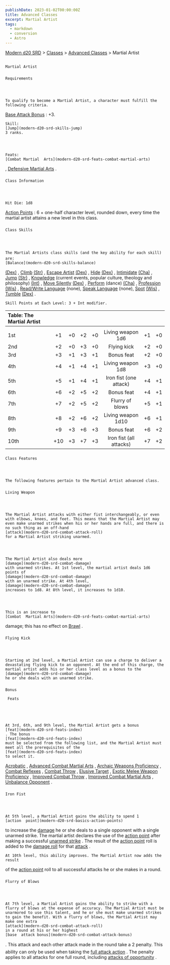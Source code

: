 ```yaml
---
publishDate: 2023-01-02T00:00:00Z
title: Advanced Classes
excerpt: Martial Artist
tags:
  - markdown
  - conversion
  - Astro
---
```


[Modern d20 SRD](/#modernD20) >
[Classes](modern-d20-srd-classes-index) >
[Advanced Classes](modern-d20-srd-classes-advanced-index) > Martial Artist

##

    Martial Artist

###

    Requirements




    To qualify to become a Martial Artist, a character must fulfill the following criteria.

[Base Attack Bonus](modern-d20-srd-combat-attack-bonus)
: +3.

    Skill:
    [Jump](modern-d20-srd-skills-jump)
    3 ranks.




    Feats:
    [Combat Martial  Arts](modern-d20-srd-feats-combat-martial-arts)
,
[Defensive Martial Arts](modern-d20-srd-feats-defensive-martial-arts)
.

###

    Class Information




    Hit Die: 1d8

[Action Points](modern-d20-srd-basics-action-points)
: 6 + one-half character level, rounded down, every time the martial artist attains a new level in this class.

###

    Class Skills




    The Martial Artists class skills (and the key ability for each skill) are:
    [Balance](modern-d20-srd-skills-balance)

[(Dex)](modern-d20-srd-basics-ability-scores)
,
[Climb](modern-d20-srd-skills-climb)
[(Str)](modern-d20-srd-basics-ability-scores)
,
[Escape Artist](modern-d20-srd-skills-escape-artist)
[(Dex)](modern-d20-srd-basics-ability-scores)
,
[Hide](modern-d20-srd-skills-hide)
[(Dex)](modern-d20-srd-basics-ability-scores)
,
[Intimidate](modern-d20-srd-skills-intimidate)
[(Cha)](modern-d20-srd-basics-ability-scores)
,
[Jump](modern-d20-srd-skills-jump)
[(Str)](modern-d20-srd-basics-ability-scores)
,
[Knowledge](modern-d20-srd-skills-knowledge)
(current events, popular culture, theology and philosophy)
[(Int)](modern-d20-srd-basics-ability-scores)
,
[Move Silently](modern-d20-srd-skills-move-silently)
[(Dex)](modern-d20-srd-basics-ability-scores)
,
[Perform](modern-d20-srd-skills-perform)
(dance)
[(Cha)](modern-d20-srd-basics-ability-scores)
,
[Profession](modern-d20-srd-skills-profession)
[(Wis)](modern-d20-srd-basics-ability-scores)
,
[Read/Write Language](modern-d20-srd-skills-read-write-language)
(none),
[Speak Language](modern-d20-srd-skills-speak-language)
(none),
[Spot](modern-d20-srd-skills-spot)
[(Wis)](modern-d20-srd-basics-ability-scores)
,
[Tumble](modern-d20-srd-skills-tumble)
[(Dex)](modern-d20-srd-basics-ability-scores)
.

    Skill Points at Each Level: 3 + Int modifier.

| Table: The Martial Artist |     |     |     |     |                         |     |     |
| :------------------------ | :-: | :-: | :-: | :-: | :---------------------: | :-: | --: |
|                           |     |     |     |     |                         |     |     |
| 1st                       | +1  | +0  | +2  | +0  |    Living weapon 1d6    | +1  |  +0 |
| 2nd                       | +2  | +0  | +3  | +0  |       Flying kick       | +2  |  +0 |
| 3rd                       | +3  | +1  | +3  | +1  |       Bonus feat        | +2  |  +0 |
| 4th                       | +4  | +1  | +4  | +1  |    Living weapon 1d8    | +3  |  +0 |
| 5th                       | +5  | +1  | +4  | +1  | Iron fist (one attack)  | +4  |  +1 |
| 6th                       | +6  | +2  | +5  | +2  |       Bonus feat        | +4  |  +1 |
| 7th                       | +7  | +2  | +5  | +2  |     Flurry of blows     | +5  |  +1 |
| 8th                       | +8  | +2  | +6  | +2  |   Living weapon 1d10    | +6  |  +1 |
| 9th                       | +9  | +3  | +6  | +3  |       Bonus feat        | +6  |  +2 |
| 10th                      | +10 | +3  | +7  | +3  | Iron fist (all attacks) | +7  |  +2 |

###

    Class Features




    The following features pertain to the Martial Artist advanced class.

###

    Living Weapon




    The Martial Artist attacks with either fist interchangeably, or even with elbows, knees, and feet. This means that the Martial Artist may even make unarmed strikes when his or her hands are full, and there is no such thing as an off-hand
    [attack](modern-d20-srd-combat-attack-roll)
    for a Martial Artist striking unarmed.




    The Martial Artist also deals more
    [damage](modern-d20-srd-combat-damage)
    with unarmed strikes. At 1st level, the martial artist deals 1d6 points of
    [damage](modern-d20-srd-combat-damage)
    with an unarmed strike. At 4th level,
    [damage](modern-d20-srd-combat-damage)
    increases to 1d8. At 8th level, it increases to 1d10.




    This is an increase to
    [Combat  Martial Arts](modern-d20-srd-feats-combat-martial-arts)
damage; this has no effect on
[Brawl](modern-d20-srd-feats-brawl)
.

###

    Flying Kick




    Starting at 2nd level, a Martial Artist can use a charge to deliver a devastating flying kick to an opponent. At the end of this charge, the martial artist adds his or her class level as a bonus to the
    [damage](modern-d20-srd-combat-damage)
    he or she deals with an unarmed strike.

###

    Bonus

     Feats





    At 3rd, 6th, and 9th level, the Martial Artist gets a bonus
    [feat](modern-d20-srd-feats-index)
    . The bonus
    [feat](modern-d20-srd-feats-index)
    must be selected from the following list, and the Martial Artist must meet all the prerequisites of the
    [feat](modern-d20-srd-feats-index)
    to select it.

[Acrobatic](modern-d20-srd-feats-acrobatic)
,
[Advanced Combat Martial Arts](modern-d20-srd-feats-advanced-combat-martial-arts)
,
[Archaic Weapons Proficiency](modern-d20-srd-feats-archaic-weapons-proficiency)
,
[Combat Reflexes](modern-d20-srd-feats-combat-reflexes)
,
[Combat Throw](modern-d20-srd-feats-combat-throw)
,
[Elusive Target](modern-d20-srd-feats-elusive-target)
,
[Exotic Melee Weapon Proficiency](modern-d20-srd-feats-exotic-melee-weapons-proficiency)
,
[Improved Combat Throw](modern-d20-srd-feats-improved-combat-throw)
,
[Improved Combat Martial Arts](modern-d20-srd-feats-improved-combat-martial-arts)
,
[Unbalance Opponent](modern-d20-srd-feats-unbalance-opponent)
.

###

    Iron Fist




    At 5th level, a Martial Artist gains the ability to spend 1
    [action  point](modern-d20-srd-basics-action-points)
to increase the
[damage](modern-d20-srd-combat-damage)
he or she deals to a single opponent with a single unarmed strike. The martial artist declares the use of the
[action point](modern-d20-srd-basics-action-points)
after making a successful
[unarmed strike](modern-d20-srd-combat-attack-roll)
. The result of the
[action point](modern-d20-srd-basics-action-points)
roll is added to the
[damage roll](modern-d20-srd-combat-damage)
for that
[attack](modern-d20-srd-combat-attack-roll)
.

    At 10th level, this ability improves. The Martial Artist now adds the result

of the
[action point](modern-d20-srd-basics-action-points)
roll to all successful attacks he or she makes in a round.

###

    Flurry of Blows




    At 7th level, a Martial Artist gains the ability to strike with a flurry of blows at the expense of accuracy. The Martial Artist must be unarmored to use this talent, and he or she must make unarmed strikes to gain the benefit. With a flurry of blows, the Martial Artist may make one extra
    [attack](modern-d20-srd-combat-attack-roll)
    in a round at his or her highest
    [base  attack bonus](modern-d20-srd-combat-attack-bonus)
. This attack and each other attack made in the round take a 2 penalty. This ability can only be used when taking the
[full attack action](modern-d20-srd-combat-full-round-actions)
. The penalty applies to all attacks for one full round, including
[attacks of opportunity](modern-d20-srd-combat-attacks-of-opportunity)
.
